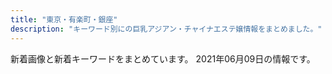 ```yaml
---
title: "東京・有楽町・銀座"
description: "キーワード別にの巨乳アジアン・チャイナエステ嬢情報をまとめました。"
---
```


新着画像と新着キーワードをまとめています。
2021年06月09日の情報です。

<DmmAffiliateIns />
<KeywordTable
  shops={
    [
    {
        "name": "\u3086\u3089\u308a\u9999",
        "keywords": {
            "85": 10,
            "86": 4,
            "88": 6,
            "C": 14,
            "D": 6
        },
        "station": "\u6c34\u5929\u5bae\u524d\u99c58\u756a\u51fa\u53e3",
        "img_links": [
            "http://yurarika.work/staff/mika1.jpg",
            "http://yurarika.work/staff/aya2.jpg",
            "http://yurarika.work/staff/aya.jpg",
            "http://yurarika.work/staff/aya1.jpg",
            "http://yurarika.work/staff/mika.jpg",
            "http://yurarika.work/staff/mirai.jpg",
            "http://yurarika.work/staff/mirai1.jpg",
            "http://yurarika.work/staff/mika2.jpg",
            "http://yurarika.work/staff/rara.jpg",
            "http://yurarika.work/img/all/loader.png",
            "http://yurarika.work/staff/rara1.jpg",
            "http://yurarika.work/staff/rara2.jpg",
            "http://yurarika.work/staff/mirai2.jpg"
        ],
        "url": "http://yurarika.work/"
    },
    {
        "img_links": [
            "http://prime-relax.work/img/st4.jpg",
            "http://prime-relax.work/sp/img/sta13.jpg",
            "http://prime-relax.work/img/st013.jpg",
            "http://prime-relax.work/img/st13.jpg",
            "http://prime-relax.work/sp/img/sta7.jpg",
            "http://prime-relax.work/img/sta13.jpg",
            "http://prime-relax.work/img/st11.jpg",
            "http://prime-relax.work/sp/img/sta12.jpg",
            "http://prime-relax.work/img/st8.jpg",
            "http://prime-relax.work/img/bottom.png",
            "http://prime-relax.work/img/IMG_1699.jpg",
            "http://prime-relax.work/img/st04.jpg",
            "http://prime-relax.work/sp/img/t-r.jpg",
            "http://prime-relax.work/img/sys.jpg",
            "http://prime-relax.work/img/st08.jpg",
            "http://prime-relax.work/img/IMG_1667.jpg",
            "http://prime-relax.work/img/st014.jpg",
            "http://prime-relax.work/img/st5.jpg",
            "http://prime-relax.work/img/sta12.jpg",
            "http://prime-relax.work/img/sta9.jpg",
            "http://prime-relax.work/img/head.jpg",
            "http://prime-relax.work/sp/img/t-t.jpg",
            "http://prime-relax.work/sp/img/p-9.jpg",
            "http://prime-relax.work/sp/img/tel.jpg",
            "http://prime-relax.work/img/st14.jpg",
            "http://prime-relax.work/img/IMG_1675.jpg",
            "http://prime-relax.work/sp/img/info.jpg",
            "http://prime-relax.work/img/body-.jpg",
            "http://prime-relax.work/img/st9.jpg",
            "http://prime-relax.work/img/eve.jpg",
            "http://prime-relax.work/sp/img/sta9.jpg",
            "http://prime-relax.work/sp/img/p-7.jpg",
            "http://prime-relax.work/img/sta8.jpg",
            "http://prime-relax.work/sp/img/pc.jpg",
            "http://prime-relax.work/img/sta14.jpg",
            "http://prime-relax.work/img/sta11.jpg",
            "http://prime-relax.work/sp/img/p-8.jpg",
            "http://prime-relax.work/sp/img/sta11.jpg",
            "http://prime-relax.work/img/sta7.jpg",
            "http://prime-relax.work/sp/img/sta14.jpg",
            "http://prime-relax.work/sp/img/add2.jpg",
            "http://prime-relax.work/sp/img/sta4.jpg",
            "http://prime-relax.work/sp/img/t-o.jpg",
            "http://prime-relax.work/sp/img/time.jpg",
            "http://prime-relax.work/sp/img/sta5.jpg",
            "http://prime-relax.work/sp/img/cam.jpg",
            "http://prime-relax.work/img/link-.jpg",
            "http://prime-relax.work/sp/img/add3.jpg",
            "http://prime-relax.work/sp/img/sta8.jpg",
            "http://prime-relax.work/img/sta4.jpg",
            "http://prime-relax.work/sp/img/pic.jpg",
            "http://prime-relax.work/img/sta5.jpg",
            "http://prime-relax.work/sp/img/t-s.jpg",
            "http://prime-relax.work/img/IMG_1709.jpg",
            "http://prime-relax.work/sp/img/sys.jpg",
            "http://prime-relax.work/img/link10033.jpg",
            "http://prime-relax.work/sp/img/botton.jpg",
            "http://prime-relax.work/sp/img/add.jpg",
            "http://prime-relax.work/sp/img/tit.jpg",
            "http://prime-relax.work/sp/img/t-a.jpg",
            "http://prime-relax.work/img/st12.jpg",
            "http://prime-relax.work/img/bottom-.png",
            "http://prime-relax.work/img/mo.png",
            "http://prime-relax.work/img/st7.jpg",
            "http://prime-relax.work/img/link20067.jpg",
            "http://prime-relax.work/img/st07.jpg",
            "http://prime-relax.work/img/link300100.jpg"
        ],
        "url": "http://prime-relax.work/",
        "keywords": {
            "88": 1,
            "87": 4,
            "84": 5,
            "86": 7,
            "E": 1,
            "C": 7,
            "D": 10,
            "82": 1
        },
        "name": "PRIME\u30fb\u30d7\u30e9\u30a4\u30e0",
        "station": "\u99ac\u55b0\u753a\u99c51\u756a\u51fa\u53e3"
    },
    {
        "keywords": {
            "C": 6,
            "89": 3,
            "E": 6,
            "86": 6,
            "D": 6,
            "88": 3,
            "85": 6
        },
        "name": "Sweet",
        "station": "\u8305\u5834\u753a\u99c53\u756a\u51fa\u53e3",
        "img_links": [
            "http://sweet-massage.work/sp/img/add.jpg",
            "http://sweet-massage.work/img/s2.jpg",
            "http://sweet-massage.work/sp/img/t-r.jpg",
            "http://sweet-massage.work/img/st4.jpg",
            "http://sweet-massage.work/sp/img/st05.jpg",
            "http://sweet-massage.work/sp/img/st01.jpg",
            "http://sweet-massage.work/img/sta8.jpg",
            "http://sweet-massage.work/sp/img/st2.jpg",
            "http://sweet-massage.work/img/st8.jpg",
            "http://sweet-massage.work/sp/img/s4.jpg",
            "http://sweet-massage.work/img/sta2.jpg",
            "http://sweet-massage.work/img/m1.png",
            "http://sweet-massage.work/sp/img/pc.jpg",
            "http://sweet-massage.work/img/foot-body.jpg",
            "http://sweet-massage.work/img/s8.jpg",
            "http://sweet-massage.work/img/s5.jpg",
            "http://sweet-massage.work/sp/img/add2.jpg",
            "http://sweet-massage.work/img/st3.jpg",
            "http://sweet-massage.work/img/st1.jpg",
            "http://sweet-massage.work/img/st01.jpg",
            "http://sweet-massage.work/img/sta5.jpg",
            "http://sweet-massage.work/sp/img/sys.jpg",
            "http://sweet-massage.work/sp/img/t-o.jpg",
            "http://sweet-massage.work/sp/img/tel.jpg",
            "http://sweet-massage.work/sp/img/st03.jpg",
            "http://sweet-massage.work/img/st2.jpg",
            "http://sweet-massage.work/sp/img/time.jpg",
            "http://sweet-massage.work/sp/img/st4.jpg",
            "http://sweet-massage.work/img/s3.jpg",
            "http://sweet-massage.work/img/mobile-1.png",
            "http://sweet-massage.work/img/s4.jpg",
            "http://sweet-massage.work/sp/img/s8.jpg",
            "http://sweet-massage.work/sp/img/s3.jpg",
            "http://sweet-massage.work/img/sta4.jpg",
            "http://sweet-massage.work/img/st5.jpg",
            "http://sweet-massage.work/sp/img/st08.jpg",
            "http://sweet-massage.work/img/st08.jpg",
            "http://sweet-massage.work/img/st02.jpg",
            "http://sweet-massage.work/sp/img/st005.jpg",
            "http://sweet-massage.work/img/st005.jpg",
            "http://sweet-massage.work/img/st03.jpg",
            "http://sweet-massage.work/sp/img/t-t.jpg",
            "http://sweet-massage.work/sp/img/t-s.jpg",
            "http://sweet-massage.work/sp/img/st3.jpg",
            "http://sweet-massage.work/sp/img/info.jpg",
            "http://sweet-massage.work/img/sta3.jpg",
            "http://sweet-massage.work/sp/img/st02.jpg",
            "http://sweet-massage.work/sp/img/tit.jpg",
            "http://sweet-massage.work/img/sta1.jpg",
            "http://sweet-massage.work/sp/img/st04.jpg",
            "http://sweet-massage.work/sp/img/s5.jpg",
            "http://sweet-massage.work/img/st05.jpg",
            "http://sweet-massage.work/img/st04.jpg",
            "http://sweet-massage.work/sp/img/st1.jpg",
            "http://sweet-massage.work/sp/img/botton.jpg",
            "http://sweet-massage.work/sp/img/st8.jpg",
            "http://sweet-massage.work/sp/img/pic.jpg",
            "http://sweet-massage.work/sp/img/t-a.jpg",
            "http://sweet-massage.work/img/s1.jpg",
            "http://sweet-massage.work/sp/img/st5.jpg"
        ],
        "url": "http://sweet-massage.work/"
    },
    {
        "img_links": [
            "http://esthe-aroma.com/images/qrc.jpg",
            "http://esthe-aroma.com/images/icon_tel.png",
            "http://esthe-aroma.com/images/cg11.jpg",
            "http://esthe-aroma.com/images/end-info.png",
            "http://esthe-aroma.com/images/cg04.jpg",
            "http://esthe-aroma.com/images/icon_staff.png",
            "http://esthe-aroma.com/images/cg09.jpg",
            "http://esthe-aroma.com/images/cg08.jpg",
            "http://esthe-aroma.com/images/icon_info.png",
            "http://esthe-aroma.com/images/cg02.jpg",
            "http://esthe-aroma.com/images/photo01.jpg",
            "http://esthe-aroma.com/images/cg01.jpg",
            "http://esthe-aroma.com/images/icon_concept.png",
            "http://esthe-aroma.com/images/cg03.jpg",
            "http://esthe-aroma.com/images/cg07.jpg",
            "http://esthe-aroma.com/images/icon_top.png",
            "http://esthe-aroma.com/images/photo03.jpg",
            "http://esthe-aroma.com/images/btn2.png",
            "http://esthe-aroma.com/images/cg12.jpg",
            "http://esthe-aroma.com/images/cg05.jpg",
            "http://esthe-aroma.com/images/photo02.jpg",
            "http://esthe-aroma.com/images/mainImg_sub.jpg",
            "http://esthe-aroma.com/images/cg10.jpg",
            "http://esthe-aroma.com/images/cg06.jpg",
            "http://esthe-aroma.com/images/cg13.jpg"
        ],
        "station": "\u99ac\u55b0\u6a2a\u5c71\u99c5A2\u51fa\u53e3",
        "name": "Miss.9\uff5e\u30df\u30b9.\u30ad\u30e5\u30a6\uff5e",
        "keywords": {
            "C": 2,
            "D": 10,
            "E": 1,
            "86": 13
        },
        "url": "http://esthe-aroma.com/"
    },
    {
        "img_links": [
            "http://cocosia-massage.work/sp/img/st3.jpg",
            "http://cocosia-massage.work/sp/img/st5.jpg",
            "http://cocosia-massage.work/img/cncp.jpg",
            "http://cocosia-massage.work/sp/img/p-6.jpg",
            "http://cocosia-massage.work/sp/img/qr.jpg",
            "http://cocosia-massage.work/img/head2.jpg",
            "http://cocosia-massage.work/img/sta4.jpg",
            "http://cocosia-massage.work/sp/img/cam3.jpg",
            "http://cocosia-massage.work/sp/img/st2.jpg",
            "http://cocosia-massage.work/img/acc.jpg",
            "http://cocosia-massage.work/img/st6.jpg",
            "http://cocosia-massage.work/sp/img/acc.jpg",
            "http://cocosia-massage.work/sp/img/t-r.jpg",
            "http://cocosia-massage.work/img/newf.jpg",
            "http://cocosia-massage.work/img/sta2.jpg",
            "http://cocosia-massage.work/sp/img/rec.jpg",
            "http://cocosia-massage.work/sp/img/info.jpg",
            "http://cocosia-massage.work/sp/img/st6.jpg",
            "http://cocosia-massage.work/img/sta3.jpg",
            "http://cocosia-massage.work/img/st2.jpg",
            "http://cocosia-massage.work/sp/img/botton.jpg",
            "http://cocosia-massage.work/img/fla-1.jpg",
            "http://cocosia-massage.work/img/st3.jpg",
            "http://cocosia-massage.work/sp/img/p-5.jpg",
            "http://cocosia-massage.work/sp/img/pc.jpg",
            "http://cocosia-massage.work/sp/img/p-4.jpg",
            "http://cocosia-massage.work/sp/img/t-t2.jpg",
            "http://cocosia-massage.work/img/st5.jpg",
            "http://cocosia-massage.work/sp/img/t-t.jpg",
            "http://cocosia-massage.work/img/news.jpg",
            "http://cocosia-massage.work/sp/img/cam2.jpg",
            "http://cocosia-massage.work/img/sta1.jpg",
            "http://cocosia-massage.work/img/sta5.jpg",
            "http://cocosia-massage.work/img/fla-2.jpg",
            "http://cocosia-massage.work/sp/img/st1.jpg",
            "http://cocosia-massage.work/img/conc.jpg",
            "http://cocosia-massage.work/sp/img/t-s.jpg",
            "http://cocosia-massage.work/sp/img/sys.jpg",
            "http://cocosia-massage.work/img/r9.jpg",
            "http://cocosia-massage.work/img/st4.jpg",
            "http://cocosia-massage.work/sp/img/st4.jpg",
            "http://cocosia-massage.work/img/xmas.png",
            "http://cocosia-massage.work/sp/img/cam4.jpg",
            "http://cocosia-massage.work/img/nos.jpg",
            "http://cocosia-massage.work/sp/img/cam1.jpg",
            "http://cocosia-massage.work/sp/img/p-3.jpg",
            "http://cocosia-massage.work/img/sta6.jpg",
            "http://cocosia-massage.work/img/st1.jpg"
        ],
        "station": "\u4eba\u5f62\u753a\u99c5A1\u51fa\u53e3",
        "name": "COCOSIA",
        "keywords": {
            "87": 2,
            "88": 5,
            "F": 5,
            "85": 16,
            "D": 8,
            "C": 22,
            "E": 2
        },
        "url": "http://cocosia-massage.work/"
    },
    {
        "station": "\u65b0\u5bcc\u753a\u99c53\u756a\u51fa\u53e3",
        "name": "Lotus\uff5e\u30ed\u30fc\u30bf\u30b9\uff5e",
        "keywords": {
            "86": 16,
            "85": 2,
            "87": 4
        },
        "img_links": [
            "http://missyou-esthe.com/img/tt21.jpg",
            "http://missyou-esthe.com/img/cg13.jpg",
            "http://missyou-esthe.com/img/cg07.jpg",
            "http://missyou-esthe.com/img/tt14.jpg",
            "http://missyou-esthe.com/img/tt2.jpg",
            "http://missyou-esthe.com/img/mr1.jpg",
            "http://missyou-esthe.com/img/cg03.jpg",
            "http://missyou-esthe.com/img/f1.jpg",
            "http://missyou-esthe.com/img/cg04.jpg",
            "http://missyou-esthe.com/img/cg10.jpg",
            "http://missyou-esthe.com/img/tt16.jpg",
            "http://missyou-esthe.com/img/cg091.jpg",
            "http://missyou-esthe.com/img/no.png",
            "http://missyou-esthe.com/img/cg14.jpg",
            "http://missyou-esthe.com/img/tt4.jpg",
            "http://missyou-esthe.com/img/tt18.jpg",
            "http://missyou-esthe.com/img/cg06.jpg",
            "http://missyou-esthe.com/img/tt13.jpg",
            "http://missyou-esthe.com/img/lin.jpg",
            "http://missyou-esthe.com/img/cg02.jpg",
            "http://missyou-esthe.com/img/tt20.jpg",
            "http://missyou-esthe.com/img/tt15.jpg",
            "http://missyou-esthe.com/img/tt1.jpg",
            "http://missyou-esthe.com/img/tt11.jpg",
            "http://missyou-esthe.com/img/t3.jpg",
            "http://missyou-esthe.com/img/cg05.jpg",
            "http://missyou-esthe.com/img/cg01.jpg",
            "http://missyou-esthe.com/img/tt12.jpg",
            "http://missyou-esthe.com/img/cg08.jpg",
            "http://missyou-esthe.com/img/eve.jpg",
            "http://missyou-esthe.com/img/tt19.jpg",
            "http://missyou-esthe.com/img/t2.jpg",
            "http://missyou-esthe.com/img/t1.jpg",
            "http://missyou-esthe.com/img/f.jpg",
            "http://missyou-esthe.com/img/tt17.jpg",
            "http://missyou-esthe.com/img/cg11.jpg",
            "http://missyou-esthe.com/img/cg09.jpg"
        ],
        "url": "http://missyou-esthe.com/"
    },
    {
        "name": "\u685c\uff5e\u3055\u304f\u3089\uff5e",
        "img_links": [
            "http://sakura.relaxnabi.com/css/nav/nav-001.png",
            "http://sakura.relaxnabi.com/css/nav/nav-002.png",
            "http://sakura.relaxnabi.com/css/nav/nav-005.png",
            "http://sakura.relaxnabi.com/css/nav/nav-003.png",
            "http://sakura.relaxnabi.com/css/topright02.jpg",
            "http://sakura.relaxnabi.com/css/staff/staff002.jpg",
            "http://sakura.relaxnabi.com/css/cam0001.png",
            "http://sakura.relaxnabi.com/css/nav/nav-006.png",
            "http://sakura.relaxnabi.com/css/nav/nav-004.png",
            "http://sakura.relaxnabi.com/css/staff/staff003.jpg",
            "http://sakura.relaxnabi.com/css/tel03.png",
            "http://sakura.relaxnabi.com/css/staff/staff004.jpg",
            "http://sakura.relaxnabi.com/css/staff/staff005.jpg",
            "http://sakura.relaxnabi.com/css/topleft01.png",
            "http://sakura.relaxnabi.com/css/staff/staff18.jpg",
            "http://sakura.relaxnabi.com/css/topleft02.png",
            "http://sakura.relaxnabi.com/css/staff/staff001.jpg"
        ],
        "url": "http://sakura.relaxnabi.com/",
        "keywords": {
            "C": 3,
            "89": 4,
            "D": 5,
            "87": 2
        },
        "station": "\u8305\u5834\u753a\u99c51\u756a\u51fa\u53e3"
    },
    {
        "station": "\u4eba\u5f62\u753a\u99c5A1\u51fa\u53e3",
        "url": "https://ningyocho-esthe.work/",
        "name": "Dream",
        "keywords": {
            "88": 1,
            "\u30bb\u30af\u30b7\u30fc": 3
        },
        "img_links": [
            "https://ningyocho-esthe.work/images/dream/common/side_bnr_02.png",
            "https://ningyocho-esthe.work/images/dream/staff/\u5929\u4f7f\u591c\u6708.jpeg",
            "https://ningyocho-esthe.work/images/dream/common/side_bnr_01.png",
            "https://ningyocho-esthe.work/images/dream/home/image_02.png",
            "https://ningyocho-esthe.work/images/dream/common/gallery_01.png",
            "https://ningyocho-esthe.work/images/dream/common/gallery_06.png",
            "https://ningyocho-esthe.work/images/dream/common/gallery_10.png",
            "https://ningyocho-esthe.work/images/dream/common/gallery_05.png",
            "https://ningyocho-esthe.work/images/dream/common/gallery_09.png",
            "https://ningyocho-esthe.work/images/dream/common/credit_03.png",
            "https://ningyocho-esthe.work/images/dream/common/gallery_07.png",
            "https://ningyocho-esthe.work/images/dream/common/gallery_02.png",
            "https://ningyocho-esthe.work/images/dream/home/image_03.png",
            "https://ningyocho-esthe.work/images/dream/staff/1.jpg",
            "https://ningyocho-esthe.work/images/dream/common/credit_01.png",
            "https://ningyocho-esthe.work/images/dream/staff/ni.jpeg",
            "https://ningyocho-esthe.work/images/dream/common/gallery_08.png",
            "https://ningyocho-esthe.work/images/dream/common/gallery_03.png",
            "https://ningyocho-esthe.work/images/dream/staff/3.jpg",
            "https://ningyocho-esthe.work/images/dream/staff/imgapp_3.jpg",
            "https://ningyocho-esthe.work/images/dream/staff/imgapp_1.jpg",
            "https://ningyocho-esthe.work/images/dream/staff/\u30ca\u30ca.jpg",
            "https://ningyocho-esthe.work/images/dream/common/header_phone_pc.png",
            "https://ningyocho-esthe.work/images/dream/staff/imgapp6.jpg",
            "https://ningyocho-esthe.work/images/dream/nvpuai2.jpeg",
            "https://ningyocho-esthe.work/images/dream/common/gallery_04.png",
            "https://ningyocho-esthe.work/images/dream/home/image_01.png",
            "https://ningyocho-esthe.work/images/dream/staff/13.jpg",
            "https://ningyocho-esthe.work/images/dream/common/credit_02.png",
            "https://ningyocho-esthe.work/images/dream/common/header_info.png",
            "https://ningyocho-esthe.work/images/dream/home/teaser.png",
            "https://ningyocho-esthe.work/images/dream/staff/\u3042\u307f.jpg",
            "https://ningyocho-esthe.work/images/dream/staff/2.jpg"
        ]
    },
    {
        "img_links": [
            "https://melodyspa.tokyo/images/st/rara2.jpg",
            "https://melodyspa.tokyo/images/st/mina.jpg",
            "https://melodyspa.tokyo/images/topimage/topimage.jpg",
            "https://melodyspa.tokyo/images/share/pagetop.png",
            "https://melodyspa.tokyo/images/st/yuna.jpg",
            "https://melodyspa.tokyo/images/st/mina2.jpg",
            "https://melodyspa.tokyo/images/st/you2.jpg",
            "https://melodyspa.tokyo/images/st/yuna2.jpg",
            "https://melodyspa.tokyo/images/st/yuri.jpg",
            "https://melodyspa.tokyo/images/st/ringo.jpg",
            "https://melodyspa.tokyo/images/st/you.jpg",
            "https://melodyspa.tokyo/images/st/risa.jpg",
            "https://melodyspa.tokyo/images/st/miho.jpg",
            "https://melodyspa.tokyo/images/st/yuna1.jpg",
            "https://melodyspa.tokyo/images/st/st_.jpg",
            "https://melodyspa.tokyo/images/st/you3.jpg"
        ],
        "station": "JR\u65b0\u65e5\u672c\u6a4b\u99c56\u756a\u51fa\u53e3",
        "url": "https://melodyspa.tokyo/",
        "keywords": {
            "86": 4,
            "C": 34,
            "F": 2
        },
        "name": "Melody Spa -\u30e1\u30ed\u30c7\u30a3 \u30b9\u30d1-"
    },
    {
        "station": "\u516b\u4e01\u5800\u99c5A5\u53e3",
        "keywords": {
            "C": 9
        },
        "img_links": [
            "http://arm-heal.com/pic/head.jpg",
            "http://arm-heal.com/staff/miya/01.jpg",
            "http://arm-heal.com/staff/miki/01.jpg",
            "http://arm-heal.com/staff/ai/01.jpg",
            "http://arm-heal.com/pic/topimg2.png",
            "http://arm-heal.com/staff/mimi/01.jpg",
            "http://arm-heal.com/pic/topimg3.png",
            "http://arm-heal.com/img/ttl_staff.jpg",
            "http://arm-heal.com/pic/topimg1.png",
            "http://arm-heal.com/img/corona.png",
            "http://arm-heal.com/staff/yuuyuu/01.jpg",
            "http://arm-heal.com/staff/aya/01.jpg",
            "http://arm-heal.com/i/files/homeimg.jpg",
            "http://arm-heal.com/img/att.png",
            "http://arm-heal.com/staff/yuki/01.jpg",
            "http://arm-heal.com/pic/topimg4.png",
            "http://arm-heal.com/img/ttl_rec.png",
            "http://arm-heal.com/pic/topimg5.png",
            "http://arm-heal.com/img/ttl_mobile.png"
        ],
        "url": "http://arm-heal.com/",
        "name": "\u7d05\u8449"
    },
    {
        "keywords": {},
        "img_links": [
            "http://tokyo-relaxtime.asia/img/slick/st-1.jpg",
            "http://tokyo-relaxtime.asia/img/slick/st-5.jpg",
            "http://tokyo-relaxtime.asia/img/cast/yuka-03.jpg",
            "http://tokyo-relaxtime.asia/img/cast/miki-03.jpg",
            "http://tokyo-relaxtime.asia/img/cast/alice-04.jpg",
            "http://tokyo-relaxtime.asia/img/cast/ai-03.jpg",
            "http://tokyo-relaxtime.asia/img/interior/corridor-1.jpg",
            "http://tokyo-relaxtime.asia/img/cast/momo-03.jpg",
            "http://tokyo-relaxtime.asia/img/cast/yuka-02.jpg",
            "http://tokyo-relaxtime.asia/img/tw_mark.png",
            "http://tokyo-relaxtime.asia/img/slick/st-4.jpg",
            "http://tokyo-relaxtime.asia/img/cast/ai-02.jpg",
            "http://tokyo-relaxtime.asia/img/cast/momo-02.jpg",
            "http://tokyo-relaxtime.asia/img/cast/miki-02.jpg",
            "http://tokyo-relaxtime.asia/img/cast/yuka-04.jpg",
            "http://tokyo-relaxtime.asia/img/cast/momo-04.jpg",
            "http://tokyo-relaxtime.asia/img/slick/st-6.jpg",
            "http://tokyo-relaxtime.asia/img/slick/st-3.jpg",
            "http://tokyo-relaxtime.asia/img/cast/yuka-01.jpg",
            "http://tokyo-relaxtime.asia/img/interior/lobby-1.jpg",
            "http://tokyo-relaxtime.asia/img/cast/miki-01.jpg",
            "http://tokyo-relaxtime.asia/img/cast/ai-01.jpg",
            "http://tokyo-relaxtime.asia/img/cast/alice-01.jpg",
            "http://tokyo-relaxtime.asia/img/cast/miki-04.jpg",
            "http://tokyo-relaxtime.asia/img/cast/alice-02.jpg",
            "http://tokyo-relaxtime.asia/img/cast/ai-04.jpg",
            "http://tokyo-relaxtime.asia/img/cast/momo-01.jpg",
            "http://tokyo-relaxtime.asia/img/cast/alice-03.jpg"
        ],
        "station": "\u6771\u65e5\u672c\u6a4b\u99c5A2\u51fa\u53e3",
        "url": "http://tokyo-relaxtime.asia/",
        "name": "Evergrace-\u30a8\u30d0\u30fc\u30b0\u30ec\u30fc\u30b9-"
    },
    {
        "name": "\u60a0",
        "keywords": {
            "89": 3,
            "85": 2,
            "C": 2,
            "E": 3
        },
        "img_links": [
            "http://sunflower.jp.net/5.jpg",
            "http://koikst.xyz/_src/20886305/therapist-ito.jpg",
            "http://koikst.xyz/_src/20886062/index_35.png",
            "http://koikst.xyz/_src/20885845/up.png",
            "http://koikst.xyz/_src/20886300/media-20170919.jpg",
            "http://koikst.xyz/_src/20885997/up.png",
            "http://koikst.xyz/_src/20886008/_k3_6019.jpg",
            "http://koikst.xyz/_src/20886103/up.png",
            "http://koikst.xyz/_src/20991736/t02200330_0640096013249885015.jpg",
            "http://koikst.xyz/_src/20886009/img_2917.jpg",
            "http://koikst.xyz/_src/20885811/up.png",
            "http://koikst.xyz/_src/20885828/up.png",
            "http://koikst.xyz/_src/20886310/wechatimg405.jpg",
            "http://koikst.xyz/_src/20886066/slider2.png",
            "http://koikst.xyz/_src/20886111/_dsf0778_pp.jpg",
            "http://koikst.xyz/_src/20886229/_dsf0778_pp.jpg",
            "http://koikst.xyz/_src/20886287/9c88380aa0315ec9292225a3223d62d9.jpg",
            "http://koikst.xyz/_src/20886303/07958eda583eff2b24876adf03c0a434.jpg",
            "http://koikst.xyz/_src/20886005/wechatimg35.jpg",
            "http://koikst.xyz/_src/20886061/index_34.png",
            "http://koikst.xyz/_src/20886006/wechatimg36.jpg",
            "http://koikst.xyz/_src/21089124/img20180325193504865361.png",
            "http://koikst.xyz/_src/20886231/_dsf0770_pp.jpg",
            "http://koikst.xyz/_src/20886283/img20170527114635169213.png",
            "http://koikst.xyz/_src/20886063/index_36.png",
            "http://koikst.xyz/_src/20886058/sign.png",
            "http://koikst.xyz/_src/20886092/therapist-ito.jpg",
            "http://koikst.xyz/_src/51067437/wechatimg724.jpg",
            "http://koikst.xyz/_src/20886308/t02200330_0640096013249885015.jpg",
            "http://koikst.xyz/_src/20886222/up.png",
            "http://koikst.xyz/_src/20886064/index_37.png",
            "http://koikst.xyz/_src/20886019/up.png",
            "http://koikst.xyz/_src/20886065/index_38.png",
            "http://koikst.xyz/_src/20886211/07958eda583eff2b24876adf03c0a434.jpg",
            "http://koikst.xyz/_src/51067433/wechatimg726.jpg",
            "http://koikst.xyz/_src/51067440/wechatimg723.jpg",
            "http://sunflower.jp.net/1.jpg",
            "http://koikst.xyz/_src/20885809/www.cman.png",
            "http://koikst.xyz/_src/20886060/index_33.png",
            "http://koikst.xyz/_src/20886122/up.png",
            "http://koikst.xyz/_src/51067435/wechatimg725.jpg",
            "http://koikst.xyz/_src/20885836/sign.jpg",
            "http://koikst.xyz/_src/20886007/_k3_6020.jpg",
            "http://koikst.xyz/_src/20886233/906ab10dd05fdcaee1fa99bd6e5779ea.jpg",
            "http://sunflower.jp.net/3.jpg",
            "http://koikst.xyz/_src/20886035/up.png",
            "http://koikst.xyz/_src/20886059/sign.png",
            "http://sunflower.jp.net/6.jpg",
            "http://koikst.xyz/_src/20886010/img_3017.jpg",
            "http://koikst.xyz/_src/20886235/t02200330_0640096013249885015.jpg",
            "http://sunflower.jp.net/2.jpg",
            "http://koikst.xyz/_src/20886148/therapist-ito.jpg"
        ],
        "url": "http://koikst.xyz/",
        "station": "JR\u6771\u4eac\u99c5\u516b\u91cd\u6d32\u53e3"
    },
    {
        "keywords": {},
        "img_links": [],
        "station": "\u8305\u5834\u753a\u99c510\u756a\u51fa\u53e3",
        "name": "\u6975\u4e0a\u30e1\u30f3\u30ba\u30a2\u30ed\u30de\u65e5\u672c\u6a4b",
        "url": "https://aroma.tyo.cm/"
    },
    {
        "url": "https://angel-love.tyo.cm/",
        "name": "Angel Love",
        "station": "\u9280\u5ea7\u99c5A5\u51fa\u53e3",
        "img_links": [
            "https://angel-love.tyo.cm/images/room3.jpg",
            "https://angel-love.tyo.cm/images/s_staff.png",
            "https://angel-love.tyo.cm/photos/sites/27/2021/06/2021060206414997.jpg",
            "https://angel-love.tyo.cm/photos/sites/27/2021/06/2021060206414922.jpg",
            "https://angel-love.tyo.cm/images/s3.jpg",
            "https://angel-love.tyo.cm/images/top.jpg",
            "https://angel-love.tyo.cm/photos/sites/27/2021/06/2021060206414854.jpg",
            "https://angel-love.tyo.cm/images/room2.jpg",
            "https://angel-love.tyo.cm/images/news_bj3.jpg",
            "https://angel-love.tyo.cm/images/news_bj1.jpg",
            "https://angel-love.tyo.cm/images/room1.jpg",
            "https://angel-love.tyo.cm/photos/sites/27/2021/06/2021060206415056.jpg",
            "https://angel-love.tyo.cm/images/room4.jpg",
            "https://angel-love.tyo.cm/images/s_news.jpg",
            "https://angel-love.tyo.cm/photos/sites/27/2021/06/2021060206415165.jpg",
            "https://angel-love.tyo.cm/images/mobile.jpg",
            "https://angel-love.tyo.cm/images/s1.jpg",
            "https://angel-love.tyo.cm/images/info.jpg"
        ],
        "keywords": {
            "86": 4,
            "D": 16,
            "83": 4,
            "85": 8,
            "E": 4,
            "87": 4
        }
    },
    {
        "station": "\u65b0\u5bcc\u753a\u99c5",
        "url": "http://xn--vckg5a5c7c8c1czd.in.net/",
        "keywords": {
            "E": 4,
            "D": 20,
            "86": 24
        },
        "img_links": [
            "http://xn--vckg5a5c7c8c1czd.in.net/images/an_1_02.jpg",
            "http://xn--vckg5a5c7c8c1czd.in.net/images/no.png",
            "http://xn--vckg5a5c7c8c1czd.in.net/images/staff_images/cg2.jpg",
            "http://xn--vckg5a5c7c8c1czd.in.net/images/an_2_06.jpg",
            "http://xn--vckg5a5c7c8c1czd.in.net/images/staff_images/top_small_17.jpg",
            "http://xn--vckg5a5c7c8c1czd.in.net/images/an_2_03.jpg",
            "http://xn--vckg5a5c7c8c1czd.in.net/images/slider/slide1s.jpg",
            "http://xn--vckg5a5c7c8c1czd.in.net/images/an_2_02.jpg",
            "http://xn--vckg5a5c7c8c1czd.in.net/images/an_1_07.jpg",
            "http://xn--vckg5a5c7c8c1czd.in.net/images/index_01.jpg",
            "http://xn--vckg5a5c7c8c1czd.in.net/images/staff_images/cg14.jpg",
            "http://xn--vckg5a5c7c8c1czd.in.net/images/staff_images/top_small_16.jpg",
            "http://xn--vckg5a5c7c8c1czd.in.net/images/staff_images/top_small_2.jpg",
            "http://xn--vckg5a5c7c8c1czd.in.net/images/slider/slide3s.jpg",
            "http://xn--vckg5a5c7c8c1czd.in.net/images/an_2_05.jpg",
            "http://xn--vckg5a5c7c8c1czd.in.net/images/QRcode.jpg",
            "http://xn--vckg5a5c7c8c1czd.in.net/images/staff_images/cg17.jpg",
            "http://xn--vckg5a5c7c8c1czd.in.net/images/staff_images/top_small_1.jpg",
            "http://xn--vckg5a5c7c8c1czd.in.net/images/slider/slide2.jpg",
            "http://xn--vckg5a5c7c8c1czd.in.net/images/staff_images/top_small_5.jpg",
            "http://xn--vckg5a5c7c8c1czd.in.net/images/staff_images/top_small_14.jpg",
            "http://xn--vckg5a5c7c8c1czd.in.net/images/staff_images/cg5.jpg",
            "http://xn--vckg5a5c7c8c1czd.in.net/images/an_1_03.jpg",
            "http://xn--vckg5a5c7c8c1czd.in.net/images/slider/slide3.jpg",
            "http://xn--vckg5a5c7c8c1czd.in.net/images/slider/slide1.jpg",
            "http://xn--vckg5a5c7c8c1czd.in.net/images/slider/slide2s.jpg",
            "http://xn--vckg5a5c7c8c1czd.in.net/images/an_1_04.jpg",
            "http://xn--vckg5a5c7c8c1czd.in.net/images/an_1_06.jpg",
            "http://xn--vckg5a5c7c8c1czd.in.net/images/an_2_07.jpg",
            "http://xn--vckg5a5c7c8c1czd.in.net/images/staff_images/cg1.jpg",
            "http://xn--vckg5a5c7c8c1czd.in.net/images/staff_images/cg16.jpg",
            "http://xn--vckg5a5c7c8c1czd.in.net/images/an_2_04.jpg"
        ],
        "name": "\u7652\u3057\u306e\u6d77"
    },
    {
        "station": "\u6771\u9280\u5ea7\u99c5A7\u51fa\u53e3",
        "img_links": [
            "https://est-tiara.info/images/gallery/r5.jpg",
            "https://est-tiara.info/images/gallery/r2.jpg",
            "https://est-tiara.info/images/returnBtn.png",
            "https://est-tiara.info/staffPhoto/b20210304095739.jpg",
            "https://est-tiara.info/images/gallery/r8.jpg",
            "https://est-tiara.info/staffPhoto/b20210304095845.jpg",
            "https://est-tiara.info/images/gallery/r3.jpg",
            "https://est-tiara.info/js/sliderLine/slide_next.png",
            "https://est-tiara.info/staffPhoto/b20210304100121.jpg",
            "https://est-tiara.info/images/gallery/r7.jpg",
            "https://est-tiara.info/images/gallery/r6.jpg",
            "https://est-tiara.info/staffPhoto/b20210304095623.jpg",
            "https://est-tiara.info/js/sliderLine/slide_prev.png",
            "https://est-tiara.info/staffPhoto/s20210304100038.jpg",
            "https://est-tiara.info/staffPhoto/s20201016083828.jpg",
            "https://est-tiara.info/staffPhoto/s20210304095623.jpg",
            "https://est-tiara.info/images/gallery/r1.jpg",
            "https://est-tiara.info/images/mobile.png",
            "https://est-tiara.info/staffPhoto/b20210304100038.jpg",
            "https://est-tiara.info/images/gallery/r4.jpg",
            "https://est-tiara.info/staffPhoto/s20210304095845.jpg",
            "https://est-tiara.info/staffPhoto/s20210304100121.jpg",
            "https://est-tiara.info/uploadfiles/Image/campaignEstTiaraInfo.jpg",
            "https://est-tiara.info/staffPhoto/s20201016083614.jpg",
            "https://est-tiara.info/staffPhoto/b20201016083614.jpg",
            "https://est-tiara.info/staffPhoto/b20201016083828.jpg",
            "https://est-tiara.info/staffPhoto/s20210304095739.jpg"
        ],
        "url": "https://est-tiara.info/",
        "keywords": {
            "D": 4,
            "87": 1,
            "E": 1,
            "C": 1,
            "89": 1
        },
        "name": "Tiara-\u30c6\u30a4\u30a2\u30e9-"
    },
    {
        "url": "http://e-berry.work/index.html",
        "keywords": {},
        "img_links": [
            "http://e-berry.work/sp/images/footer.jpg",
            "http://e-berry.work/sp/images/tel.png",
            "http://e-berry.work/img/nene1.jpg",
            "http://e-berry.work/sp/staff/natumi.jpg",
            "http://e-berry.work/sp/img/ai1.jpg",
            "http://e-berry.work/staff/ai.jpg",
            "http://e-berry.work/images/9.jpg",
            "http://e-berry.work/images/concept.jpg",
            "http://e-berry.work/img/haruka1.jpg",
            "http://e-berry.work/sp/staff/ayumi.jpg",
            "http://e-berry.work/sp/img/haruka1.jpg",
            "http://e-berry.work/sp/images/newsb.png",
            "http://e-berry.work/sp/images/int1.png",
            "http://e-berry.work/sp/images/b1.jpg",
            "http://e-berry.work/images/b1.jpg",
            "http://e-berry.work/images/sys3.jpg",
            "http://e-berry.work/sp/images/concept.jpg",
            "http://e-berry.work/images/sys1.jpg",
            "http://e-berry.work/sp/img/ayumi1.jpg",
            "http://e-berry.work/sp/img/aya1.jpg",
            "http://e-berry.work/sp/images/staff_t.png",
            "http://e-berry.work/images/sys2.jpg",
            "http://e-berry.work/img/ayumi1.jpg",
            "http://e-berry.work/sp/images/rec2.png",
            "http://e-berry.work/images/rec1.jpg",
            "http://e-berry.work/sp/images/news.png",
            "http://e-berry.work/staff/moka.jpg",
            "http://e-berry.work/images/news_t.jpg",
            "http://e-berry.work/staff/haruka.jpg",
            "http://e-berry.work/sp/staff/ai.jpg",
            "http://e-berry.work/sp/img/hikari1.jpg",
            "http://e-berry.work/sp/staff/yoko.jpg",
            "http://e-berry.work/sp/staff/rina.jpg",
            "http://e-berry.work/sp/images/sys1.png",
            "http://e-berry.work/sp/img/yoko1.jpg",
            "http://e-berry.work/images/interior_t.jpg",
            "http://e-berry.work/img/aya1.jpg",
            "http://e-berry.work/staff/yoko.jpg",
            "http://e-berry.work/sp/img/natumi1.jpg",
            "http://e-berry.work/sp/images/10.jpg",
            "http://e-berry.work/sp/images/head.jpg",
            "http://e-berry.work/images/int2.jpg",
            "http://e-berry.work/img/yoko1.jpg",
            "http://e-berry.work/sp/images/interior_t.png",
            "http://e-berry.work/sp/images/int2.png",
            "http://e-berry.work/sp/staff/moka.jpg",
            "http://e-berry.work/images/tgirl.jpg",
            "http://e-berry.work/sp/images/sys3.png",
            "http://e-berry.work/sp/staff/aya.jpg",
            "http://e-berry.work/images/head.jpg",
            "http://e-berry.work/images/ac1.jpg",
            "http://e-berry.work/sp/img/nene1.jpg",
            "http://e-berry.work/sp/images/sys2.png",
            "http://e-berry.work/images/b2.jpg",
            "http://e-berry.work/staff/nene.jpg",
            "http://e-berry.work/sp/images/9.jpg",
            "http://e-berry.work/staff/rina.jpg",
            "http://e-berry.work/sp/images/newface.png",
            "http://e-berry.work/images/newface.jpg",
            "http://e-berry.work/img/hikari1.jpg",
            "http://e-berry.work/img/rina1.jpg",
            "http://e-berry.work/images/rec2.jpg",
            "http://e-berry.work/sp/staff/haruka.jpg",
            "http://e-berry.work/sp/img/moka1.jpg",
            "http://e-berry.work/images/sm.jpg",
            "http://e-berry.work/images/int1.jpg",
            "http://e-berry.work/staff/aya.jpg",
            "http://e-berry.work/img/ai1.jpg",
            "http://e-berry.work/sp/images/rec1.jpg",
            "http://e-berry.work/sp/images/topgirl.png",
            "http://e-berry.work/images/newsb.png",
            "http://e-berry.work/staff/natumi.jpg",
            "http://e-berry.work/staff/ayumi.jpg",
            "http://e-berry.work/staff/hikari.jpg",
            "http://e-berry.work/images/staff_t.jpg",
            "http://e-berry.work/img/moka1.jpg",
            "http://e-berry.work/sp/img/rina1.jpg",
            "http://e-berry.work/sp/staff/nene.jpg",
            "http://e-berry.work/images/10.jpg",
            "http://e-berry.work/sp/images/b2.jpg",
            "http://e-berry.work/sp/staff/hikari.jpg",
            "http://e-berry.work/img/natumi1.jpg",
            "http://e-berry.work/sp/images/ac1.jpg"
        ],
        "name": "\u30a2\u30ed\u30de\u30a2\u30ea\u30a2",
        "station": "\u6c34\u5929\u5bae\u524d\u99c56\u756a\u51fa\u53e3"
    },
    {
        "station": "\u8305\u5834\u753a\u99c511\u756a\u51fa\u53e3",
        "url": "http://www.kayabatyo-massage.work/",
        "name": "Angela",
        "keywords": {},
        "img_links": [
            "http://www.kayabatyo-massage.work/images/recruit/point_07.png",
            "http://www.kayabatyo-massage.work/images/mainvisual_02_s.jpg",
            "http://www.kayabatyo-massage.work/images/mainvisual_01.jpg",
            "http://www.kayabatyo-massage.work/images/no_image.jpg",
            "http://www.kayabatyo-massage.work/images/recruit/nagare_07.png",
            "http://www.kayabatyo-massage.work/images/recruit/message_03.png",
            "http://www.kayabatyo-massage.work/images/head_therapist.jpg",
            "http://www.kayabatyo-massage.work/staff/hinata.jpg",
            "http://www.kayabatyo-massage.work/images/sw_tel.png",
            "http://www.kayabatyo-massage.work/images/recruit/nagare_02.jpg",
            "http://www.kayabatyo-massage.work/images/icon_new.png",
            "http://www.kayabatyo-massage.work/images/mainvisual_01_s.jpg",
            "http://www.kayabatyo-massage.work/images/recruit/point_06.png",
            "http://www.kayabatyo-massage.work/images/recruit/nagare_01.jpg",
            "http://www.kayabatyo-massage.work/staff/nanami.jpg",
            "http://www.kayabatyo-massage.work/images/icon_ranking_02.png",
            "http://www.kayabatyo-massage.work/images/recruit/nagare_03.jpg",
            "http://www.kayabatyo-massage.work/images/mainvisual_02.jpg",
            "http://www.kayabatyo-massage.work/images/recruit/nagare_06.png",
            "http://www.kayabatyo-massage.work/images/icon_ranking_01.png",
            "http://www.kayabatyo-massage.work/images/recruit/point_04.png",
            "http://www.kayabatyo-massage.work/images/sw_home.png",
            "http://www.kayabatyo-massage.work/images/recruit/nagare_05.png",
            "http://www.kayabatyo-massage.work/images/recruit/point_09.png",
            "http://www.kayabatyo-massage.work/images/head_interior.jpg",
            "http://www.kayabatyo-massage.work/staff/kaoru.jpg",
            "http://www.kayabatyo-massage.work/images/recruit/sp_mainvisual.jpg",
            "http://www.kayabatyo-massage.work/images/recruit/point_08.png",
            "http://www.kayabatyo-massage.work/images/trigger.jpg",
            "http://www.kayabatyo-massage.work/images/icon_ranking_03.png",
            "http://www.kayabatyo-massage.work/images/recruit/req_03.jpg",
            "http://www.kayabatyo-massage.work/images/recruit/point_03.png",
            "http://www.kayabatyo-massage.work/images/recruit/point_05.png"
        ]
    },
    {
        "station": "\u65b0\u5bcc\u753a\u99c53\u756a\u51fa\u53e3",
        "name": "\u3072\u3068\u3081\u307c\u308c",
        "img_links": [
            "http://www.hitomebore.esjp.info/images/m2.jpg",
            "http://www.hitomebore.esjp.info/files/009.jpg",
            "http://www.hitomebore.esjp.info/images/m1.jpg",
            "http://www.hitomebore.esjp.info/images/m4.jpg",
            "http://www.hitomebore.esjp.info/files/010.jpg",
            "http://www.hitomebore.esjp.info/files/008.jpg",
            "http://www.hitomebore.esjp.info/files/013.jpg",
            "http://www.hitomebore.esjp.info/files/007.jpg",
            "http://www.hitomebore.esjp.info/images/m3.jpg",
            "http://www.hitomebore.esjp.info/files/015.jpg",
            "http://www.hitomebore.esjp.info/files/002.jpg",
            "http://www.hitomebore.esjp.info/images/mainImg_sub.jpg",
            "http://www.hitomebore.esjp.info/files/014.jpg",
            "http://www.hitomebore.esjp.info/files/016.jpg",
            "http://www.hitomebore.esjp.info/files/012.jpg",
            "http://www.hitomebore.esjp.info/files/011.jpg",
            "http://www.hitomebore.esjp.info/images/btn2.png",
            "http://www.hitomebore.esjp.info/images/mainImg2.jpg"
        ],
        "url": "http://www.hitomebore.esjp.info/",
        "keywords": {
            "C": 6,
            "D": 27,
            "86": 18,
            "88": 3,
            "87": 6,
            "85": 6
        }
    },
    {
        "img_links": [
            "http://luna-shine.info/uploads/lunashine/images/new_d.jpg",
            "http://luna-shine.info/uploads/lunashine/2020/01/e5beaee4bfa1e59bbee78987_20190517131309.jpg",
            "http://luna-shine.info/uploads/lunashine/2013/01/img_0427_e589afe69cac-276x368.jpg",
            "http://luna-shine.info/uploads/lunashine/images/picup.png",
            "http://luna-shine.info/uploads/lunashine/2012/12/topview1.jpg",
            "http://luna-shine.info/uploads/lunashine/2013/10/e381bfe3818d2_e589afe69cac.jpg",
            "http://luna-shine.info/uploads/lunashine/2013/10/e38182e38286e381bf3_e589afe69cac.jpg",
            "http://luna-shine.info/uploads/lunashine/2012/12/topview0.jpg",
            "http://luna-shine.info/uploads/lunashine/2019/12/e5beaee4bfa1e59bbee78987_20191207154634.jpg",
            "http://luna-shine.info/uploads/lunashine/2013/01/room-6.jpg",
            "http://luna-shine.info/uploads/lunashine/2019/04/e5beaee4bfa1e59bbee78987_201903161627475.jpg",
            "http://luna-shine.info/uploads/lunashine/2019/05/e5beaee4bfa1e59bbee78987_201905171313091.jpg",
            "http://luna-shine.info/uploads/lunashine/2015/03/8dbe4d07b4f1258c30f14b30e60c1466.png",
            "http://luna-shine.info/uploads/lunashine/2017/03/saki1.jpg",
            "http://luna-shine.info/uploads/lunashine/2012/12/topview3.jpg",
            "http://luna-shine.info/uploads/lunashine/2015/01/2_e589afe69cac.jpg",
            "http://luna-shine.info/uploads/lunashine/2019/04/tel.jpg",
            "http://luna-shine.info/uploads/lunashine/2013/10/e381bfe38286e3818d-5_e589afe69cac.jpg",
            "http://luna-shine.info/uploads/lunashine/images/no-photo.jpg",
            "http://luna-shine.info/uploads/lunashine/2013/10/e381bfe382841_e589afe69cac.jpg",
            "http://luna-shine.info/uploads/lunashine/2013/01/room-9.jpg",
            "http://luna-shine.info/uploads/lunashine/2019/04/e5beaee4bfa1e59bbee78987_2019031616274791.jpg",
            "http://luna-shine.info/uploads/lunashine/2017/03/saki.jpg",
            "http://luna-shine.info/uploads/lunashine/2019/03/e5beaee4bfa1e59bbee78987_201903141535171.jpg",
            "http://luna-shine.info/uploads/lunashine/2013/01/room-2.jpg",
            "http://luna-shine.info/uploads/lunashine/2013/01/room-8.jpg",
            "http://luna-shine.info/uploads/lunashine/2014/04/image_e589afe69cac.png",
            "http://luna-shine.info/uploads/lunashine/2014/06/image-14.jpeg",
            "http://luna-shine.info/uploads/lunashine/2014/06/image-15.jpeg",
            "http://luna-shine.info/uploads/lunashine/2019/04/flash1.jpg",
            "http://luna-shine.info/uploads/lunashine/2016/11/31.jpg",
            "http://luna-shine.info/uploads/lunashine/2013/01/room-11.jpg",
            "http://luna-shine.info/uploads/lunashine/2013/01/room-5.jpg",
            "http://luna-shine.info/uploads/lunashine/2019/04/e5beaee4bfa1e59bbee78987_201903161627478.jpg",
            "http://luna-shine.info/uploads/lunashine/2019/07/qqe59bbee78987201504181707251.jpg",
            "http://luna-shine.info/uploads/lunashine/2013/01/room-10.jpg",
            "http://luna-shine.info/uploads/lunashine/2013/05/p1020464_e589afe69cac.jpg",
            "http://luna-shine.info/uploads/lunashine/2012/12/topview4.jpg",
            "http://luna-shine.info/uploads/lunashine/2015/12/qqe59bbee7898720151214133747.jpg",
            "http://luna-shine.info/uploads/lunashine/images/new_tit.jpg",
            "http://luna-shine.info/uploads/lunashine/2012/12/mobile.jpg",
            "http://luna-shine.info/uploads/lunashine/2013/01/room-3.jpg",
            "http://luna-shine.info/uploads/lunashine/2015/04/1111_e589afe69cac1.jpg",
            "http://luna-shine.info/uploads/lunashine/2019/05/e5beaee4bfa1e59bbee78987_20190517131309.jpg",
            "http://luna-shine.info/uploads/lunashine/2015/03/171f728230a16701d87b9e61ba70edf8.png",
            "http://luna-shine.info/uploads/lunashine/2018/05/2.jpg",
            "http://luna-shine.info/uploads/lunashine/images/rq03.jpg",
            "http://luna-shine.info/uploads/lunashine/2012/12/mailmaka.jpg",
            "http://luna-shine.info/uploads/lunashine/2015/01/11.jpg",
            "http://luna-shine.info/uploads/lunashine/2019/03/e5beaee4bfa1e59bbee78987_201903161627476.jpg",
            "http://luna-shine.info/uploads/lunashine/2019/01/e5beaee4bfa1e59bbee78987_20190124144601.jpg",
            "http://luna-shine.info/uploads/lunashine/2015/04/1111_e589afe69cac.jpg",
            "http://luna-shine.info/uploads/lunashine/2016/12/img_4240.jpg",
            "http://luna-shine.info/uploads/lunashine/2015/03/11111.jpg",
            "http://luna-shine.info/uploads/lunashine/2013/01/qiu-1.jpg",
            "http://luna-shine.info/uploads/lunashine/2013/11/e381afe3828be3818b-1000x1333.jpg",
            "http://luna-shine.info/uploads/lunashine/2013/10/4_e589afe69cac.jpg",
            "http://luna-shine.info/uploads/lunashine/2015/09/1-12041z120344c1_e589afe69cac_e589afe69cac.jpg",
            "http://luna-shine.info/uploads/lunashine/2014/06/9c1b42356edc1bb51d040e0a1783fa97.png",
            "http://luna-shine.info/uploads/lunashine/2013/11/e381afe3828be3818befbc92-1000x1333.jpg",
            "http://luna-shine.info/uploads/lunashine/2013/01/img_0370_e589afe69cac-276x368.jpg",
            "http://luna-shine.info/uploads/lunashine/2019/04/bottom.jpg",
            "http://luna-shine.info/uploads/lunashine/images/rq01.jpg",
            "http://luna-shine.info/uploads/lunashine/2013/01/room-7.jpg",
            "http://luna-shine.info/uploads/lunashine/2014/05/naomi1-276x3583.jpg",
            "http://luna-shine.info/uploads/lunashine/2013/03/img_0522_e589afe69cac-1000x1333.jpg",
            "http://luna-shine.info/uploads/lunashine/2015/06/image1-266x4001.jpg",
            "http://luna-shine.info/uploads/lunashine/2014/05/22.jpg",
            "http://luna-shine.info/uploads/lunashine/2019/12/e5beaee4bfa1e59bbee78987_201912071546181.jpg",
            "http://luna-shine.info/uploads/lunashine/2013/01/room-1.jpg",
            "http://luna-shine.info/uploads/lunashine/2017/04/22221.jpg",
            "http://luna-shine.info/uploads/lunashine/2014/05/naomi1-276x3584.jpg",
            "http://luna-shine.info/uploads/lunashine/2015/01/0.jpg"
        ],
        "keywords": {
            "84": 3,
            "82": 3,
            "89": 21,
            "81": 3,
            "\u80f8": 2,
            "E": 13,
            "87": 12,
            "86": 6,
            "85": 6,
            "C": 12,
            "\u30bb\u30af\u30b7\u30fc": 1,
            "88": 21,
            "D": 30,
            "F": 6,
            "G": 6
        },
        "station": "\u5c0f\u4f1d\u99ac\u753a\u99c53\u756a\u51fa\u53e3",
        "name": "\u30eb\u30ca\u30b7\u30e3\u30a4\u30f3",
        "url": "http://luna-shine.info/"
    },
    {
        "img_links": [
            "http://yume-sato.blue/uploads//sites/18/2021/05/g3-150x150.jpg",
            "http://yume-sato.blue/uploads//sites/18/2021/04/1-225x300.jpg",
            "http://yume-sato.blue/uploads//sites/18/2020/09/top1-1.jpg",
            "http://yume-sato.blue/uploads//sites/18/2020/09/g1-150x150.jpg",
            "http://yume-sato.blue/uploads//sites/18/2020/09/g1.jpg",
            "http://yume-sato.blue/uploads//sites/18/2021/04/1.jpg",
            "http://yume-sato.blue/uploads//sites/18/2020/09/pick.jpg",
            "http://yume-sato.blue/uploads//sites/18/2021/06/g3.jpg",
            "http://yume-sato.blue/uploads//sites/18/2021/05/g3.jpg",
            "http://yume-sato.blue/uploads//sites/18/2020/09/mobile-1.jpg",
            "http://yume-sato.blue/uploads//sites/18/2020/12/gg.jpg",
            "http://yume-sato.blue/uploads//sites/18/2020/09/g6.jpg",
            "http://yume-sato.blue/uploads//sites/18/2020/10/g2.jpg",
            "http://yume-sato.blue/uploads//sites/18/2020/09/g5.jpg",
            "http://yume-sato.blue/uploads//sites/18/2020/09/g2.jpg",
            "http://yume-sato.blue/uploads//sites/18/2020/09/g4.jpg",
            "http://yume-sato.blue/uploads//sites/18/2020/09/g5-150x150.jpg",
            "http://yume-sato.blue/uploads//sites/18/2020/09/news.jpg",
            "http://yume-sato.blue/uploads//sites/18/2020/09/s_staff.png",
            "http://yume-sato.blue/uploads//sites/18/2020/09/g4-150x150.jpg",
            "http://yume-sato.blue/uploads//sites/18/2020/09/top.jpg",
            "http://yume-sato.blue/uploads//sites/18/2021/06/g3-150x150.jpg",
            "http://yume-sato.blue/uploads//sites/18/2020/09/g6-150x150.jpg",
            "http://yume-sato.blue/uploads//sites/18/2020/09/g2-150x150.jpg",
            "http://yume-sato.blue/uploads//sites/18/2020/12/gg-150x150.jpg"
        ],
        "name": "\u5922\u306e\u90f7",
        "url": "http://yume-sato.blue/",
        "keywords": {},
        "station": "\u4eba\u5f62\u753a\u99c5A6"
    },
    {
        "keywords": {
            "E": 2,
            "88": 1,
            "D": 6,
            "87": 2,
            "86": 4,
            "85": 1
        },
        "img_links": [
            "http://toukasui.jpn.mn/photos/sites/49/2019/02/2019021519245846.jpg",
            "http://toukasui.jpn.mn/photos/sites/49/2021/04/2021041715313779.jpg",
            "http://toukasui.jpn.mn/images/room1.jpg",
            "http://toukasui.jpn.mn/photos/sites/49/2019/02/2019020710305082.jpg",
            "http://toukasui.jpn.mn/photos/sites/49/2018/12/2018121411170742.jpg",
            "http://toukasui.jpn.mn/images/room4.jpg",
            "http://toukasui.jpn.mn/photos/sites/49/2019/09/2019091616543823.jpg",
            "http://toukasui.jpn.mn/photos/sites/49/2018/11/2018110702420266.jpg",
            "http://toukasui.jpn.mn/images/room3.jpg",
            "http://toukasui.jpn.mn/images/top.jpg",
            "http://toukasui.jpn.mn/photos/sites/49/2019/11/2019111002374421.jpg",
            "http://toukasui.jpn.mn/images/news.jpg",
            "http://toukasui.jpn.mn/photos/sites/49/2020/09/202009151644200.jpg",
            "http://toukasui.jpn.mn/photos/sites/49/2019/08/2019081010463794.jpg",
            "http://toukasui.jpn.mn/photos/sites/49/2021/05/2021052012504273.jpg",
            "http://toukasui.jpn.mn/images/s_staff.png",
            "http://toukasui.jpn.mn/images/pick.jpg",
            "http://toukasui.jpn.mn/images/room2.jpg",
            "http://toukasui.jpn.mn/images/face.jpg",
            "http://toukasui.jpn.mn/photos/sites/49/2019/03/2019030615101559.jpg",
            "http://toukasui.jpn.mn/images/mobile.jpg"
        ],
        "station": "\u6771\u9280\u5ea7\u99c55\u756a\u51fa\u53e3",
        "url": "http://toukasui.jpn.mn/",
        "name": "\u6843\u82b1\u6c34*\u3068\u3046\u304b\u3059\u3044"
    },
    {
        "name": "Spa Ananda",
        "url": "https://kayabacho-mensesthe.com/",
        "station": "\u8305\u5834\u753a\u99c52\u756a\u51fa\u53e3",
        "img_links": [
            "https://kayabacho-mensesthe.com/staff/mitsuki-s1.jpg",
            "https://kayabacho-mensesthe.com/staff/misaki-s1.jpg",
            "https://kayabacho-mensesthe.com/images/main4.jpg",
            "https://kayabacho-mensesthe.com/room/room-l1.jpg",
            "https://kayabacho-mensesthe.com/images/main3.jpg",
            "https://kayabacho-mensesthe.com/wp/wp-content/uploads/2019/12/IMG_8988.jpg",
            "https://kayabacho-mensesthe.com/room/room-l2.jpg",
            "https://kayabacho-mensesthe.com/room/room-l3.jpg",
            "https://kayabacho-mensesthe.com/room/room-l4.jpg",
            "https://kayabacho-mensesthe.com/link/mens-esthe.png",
            "https://kayabacho-mensesthe.com/images/clear.png",
            "https://kayabacho-mensesthe.com/icon/facebook.png",
            "https://kayabacho-mensesthe.com/staff/miyu-s1.jpg",
            "https://kayabacho-mensesthe.com/images/top3.jpg",
            "https://kayabacho-mensesthe.com/wp/wp-content/uploads/2019/12/mitsuki.jpg",
            "https://kayabacho-mensesthe.com/wp/wp-content/uploads/2021/01/yuna.jpg",
            "https://kayabacho-mensesthe.com/staff/yuki-s.jpg",
            "https://kayabacho-mensesthe.com/staff/nao-s1.jpg",
            "https://kayabacho-mensesthe.com/wp/wp-content/uploads/2021/05/yuki-s-150x150.jpg",
            "https://kayabacho-mensesthe.com/room/room-l6.jpg",
            "https://kayabacho-mensesthe.com/images/main2.jpg",
            "https://kayabacho-mensesthe.com/wp/wp-content/uploads/2019/09/koko-1.jpg",
            "https://kayabacho-mensesthe.com/room/room-l5.jpg",
            "https://kayabacho-mensesthe.com/images/top1.jpg",
            "https://kayabacho-mensesthe.com/wp/wp-content/uploads/2020/11/urara3.jpg",
            "https://kayabacho-mensesthe.com/images/top2.jpg",
            "https://kayabacho-mensesthe.com/images/main1.jpg",
            "https://kayabacho-mensesthe.com/wp/wp-content/uploads/2020/08/ayaka-1-200x300.jpg",
            "https://kayabacho-mensesthe.com/wp/wp-content/uploads/2020/02/miyu.jpg",
            "https://kayabacho-mensesthe.com/images/footer-l.png",
            "https://kayabacho-mensesthe.com/icon/yelp.png",
            "https://kayabacho-mensesthe.com/wp/wp-content/uploads/2020/03/IMG_1740-225x300.jpg",
            "https://kayabacho-mensesthe.com/wp/wp-content/uploads/2019/11/mitsuki-e1574244365134.jpg",
            "https://kayabacho-mensesthe.com/wp/wp-content/uploads/2020/10/aki-s1-150x150.jpg",
            "https://kayabacho-mensesthe.com/staff/rin-s1.jpg",
            "https://kayabacho-mensesthe.com/images/mensesthe.jpg",
            "https://kayabacho-mensesthe.com/wp/wp-content/uploads/2021/05/yuki-l.jpg",
            "https://kayabacho-mensesthe.com/staff/urara-s1.jpg",
            "https://kayabacho-mensesthe.com/icon/twitter.png",
            "https://kayabacho-mensesthe.com/staff/ayaka-s1.jpg",
            "https://kayabacho-mensesthe.com/images/flower.png",
            "https://kayabacho-mensesthe.com/staff/yuna-s1.jpg",
            "https://kayabacho-mensesthe.com/room/room-l8.jpg",
            "https://kayabacho-mensesthe.com/room/room-l7.jpg",
            "https://kayabacho-mensesthe.com/wp/wp-content/uploads/2019/12/emi.jpg",
            "https://kayabacho-mensesthe.com/wp/wp-content/uploads/2020/08/ayaka-1.jpg",
            "https://kayabacho-mensesthe.com/staff/emi-s1.jpg",
            "https://kayabacho-mensesthe.com/images/footer-r.png",
            "https://kayabacho-mensesthe.com/wp/wp-content/uploads/2019/12/misaki.jpg",
            "https://kayabacho-mensesthe.com/icon/line.png"
        ],
        "keywords": {
            "D": 14,
            "E": 2,
            "C": 9
        }
    },
    {
        "url": "http://s-este.net/",
        "keywords": {},
        "name": "\u30e9\u30d5\u30a3\u30fc\u30eb",
        "img_links": [],
        "station": "\u65b0\u65e5\u672c\u6a4b\u99c55\u756a\u51fa\u53e3"
    },
    {
        "url": "http://www.comodo.relaxjp.info/",
        "name": "COMODO -\u30b3\u30e2\u30c9-",
        "station": "\u99ac\u55b0\u6a2a\u5c71\u99c5A2\u51fa\u53e3",
        "keywords": {
            "D": 8,
            "85": 2,
            "90": 1,
            "E": 1,
            "C": 1,
            "87": 7,
            "88": 1
        },
        "img_links": [
            "http://www.comodo.relaxjp.info/files/007-03.jpg",
            "http://www.comodo.relaxjp.info/files/010.jpg",
            "http://www.comodo.relaxjp.info/files/002.jpg",
            "http://www.comodo.relaxjp.info/files/003-03.jpg",
            "http://www.comodo.relaxjp.info/files/013-02.jpg",
            "http://www.comodo.relaxjp.info/images/s_staff.jpg",
            "http://www.comodo.relaxjp.info/images/s_news.jpg",
            "http://www.comodo.relaxjp.info/files/010-03.jpg",
            "http://www.comodo.relaxjp.info/files/012-03.jpg",
            "http://www.comodo.relaxjp.info/files/005.jpg",
            "http://www.comodo.relaxjp.info/files/003-02.jpg",
            "http://www.comodo.relaxjp.info/files/007.jpg",
            "http://www.comodo.relaxjp.info/files/015-02.jpg",
            "http://www.comodo.relaxjp.info/files/012.jpg",
            "http://www.comodo.relaxjp.info/files/011.jpg",
            "http://www.comodo.relaxjp.info/files/001-02.jpg",
            "http://www.comodo.relaxjp.info/files/015.jpg",
            "http://www.comodo.relaxjp.info/files/014-02.jpg",
            "http://www.comodo.relaxjp.info/images/top.png",
            "http://www.comodo.relaxjp.info/files/011-02.jpg",
            "http://www.comodo.relaxjp.info/files/003.jpg",
            "http://www.comodo.relaxjp.info/files/007-02.jpg",
            "http://www.comodo.relaxjp.info/images/bj3.jpg",
            "http://www.comodo.relaxjp.info/files/002-02.jpg",
            "http://www.comodo.relaxjp.info/files/001-03.jpg",
            "http://www.comodo.relaxjp.info/images/s_info.jpg",
            "http://www.comodo.relaxjp.info/images/hua.jpg",
            "http://www.comodo.relaxjp.info/files/010-02.jpg",
            "http://www.comodo.relaxjp.info/files/002-03.jpg",
            "http://www.comodo.relaxjp.info/files/013.jpg",
            "http://www.comodo.relaxjp.info/files/015-03.jpg",
            "http://www.comodo.relaxjp.info/files/013-03.jpg",
            "http://www.comodo.relaxjp.info/files/011-03.jpg",
            "http://www.comodo.relaxjp.info/files/001.jpg",
            "http://www.comodo.relaxjp.info/files/005-03.jpg",
            "http://www.comodo.relaxjp.info/files/012-02.jpg",
            "http://www.comodo.relaxjp.info/files/014-03.jpg",
            "http://www.comodo.relaxjp.info/files/005-02.jpg",
            "http://www.comodo.relaxjp.info/files/014.jpg",
            "http://www.comodo.relaxjp.info/images/bj1.jpg",
            "http://www.comodo.relaxjp.info/images/s_link.jpg"
        ]
    }
]
}
/>
<DmmAffiliateScript />
